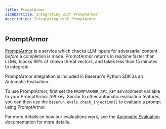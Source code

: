 ```yaml
---
title: PromptArmor
sidebarTitle: Integrating with PromptArmor
description: Integrating with PromptArmor
---
```

## PromptArmor

[PromptArmor](https://promptarmor.com/) is a service which checks LLM inputs for adversarial content _before_ a completion is made. PromptArmor returns in realtime faster than LLMs, blocks 99% of known threat vectors, and takes less than 15 minutes to integrate.

PromptArmor integration is included in Baserun's Python SDK as an Automatic Evaluation. 

To use PromptArmor, first set the `PROMPTARMOR_API_KEY` environment variable to your PromptArmor API key. Similar to other automatic evaluation features, you can then use the `baserun.evals.check_injection()` to evaluate a prompt using PromptArmor. 

For more details on how our evaluations work, see the [Automatic Evaluation](/evaluation/automatic-evaluation) documentation for more details.
